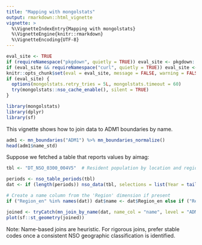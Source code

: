 ```yaml
---
title: "Mapping with mongolstats"
output: rmarkdown::html_vignette
vignette: >
  %\VignetteIndexEntry{Mapping with mongolstats}
  %\VignetteEngine{knitr::rmarkdown}
  %\VignetteEncoding{UTF-8}
---
```


```r
eval_site <- TRUE
if (requireNamespace("pkgdown", quietly = TRUE)) eval_site <- pkgdown::in_pkgdown()
if (eval_site && requireNamespace("curl", quietly = TRUE)) eval_site <- curl::has_internet()
knitr::opts_chunk$set(eval = eval_site, message = FALSE, warning = FALSE, error = TRUE)
if (eval_site) {
  options(mongolstats.retry_tries = 5L, mongolstats.timeout = 60)
  try(mongolstats::nso_cache_enable(), silent = TRUE)
}
```

```r
library(mongolstats)
library(dplyr)
library(sf)
```

This vignette shows how to join data to ADM1 boundaries by name.

```r
adm1 <- mn_boundaries("ADM1") %>% mn_boundaries_normalize()
head(adm1$name_std)
```

Suppose we fetched a table that reports values by aimag:

```r
tbl <- "DT_NSO_0300_004V5"  # Resident population by location and region

periods <- nso_table_periods(tbl)
dat <- if (length(periods)) nso_data(tbl, selections = list(Year = tail(periods, 1)), labels = "en") else tibble::tibble()

# Create a name column from the 'Region' dimension if present
if ("Region_en" %in% names(dat)) dat$name <- dat$Region_en else if ("Region" %in% names(dat)) dat$name <- dat$Region

joined <- tryCatch(mn_join_by_name(dat, name_col = "name", level = "ADM1"), error = function(e) adm1)
plot(sf::st_geometry(joined))
```

Note: Name-based joins are heuristic. For rigorous joins, prefer stable codes
once a consistent NSO geographic classification is identified.
